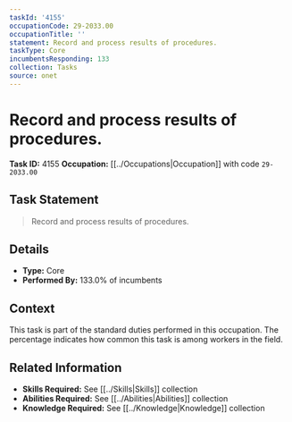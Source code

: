 ```yaml
---
taskId: '4155'
occupationCode: 29-2033.00
occupationTitle: ''
statement: Record and process results of procedures.
taskType: Core
incumbentsResponding: 133
collection: Tasks
source: onet
---
```

# Record and process results of procedures.

**Task ID:** 4155
**Occupation:** [[../Occupations|Occupation]] with code `29-2033.00`

## Task Statement

> Record and process results of procedures.

## Details

- **Type:** Core
- **Performed By:** 133.0% of incumbents

## Context

This task is part of the standard duties performed in this occupation. The percentage indicates how common this task is among workers in the field.

## Related Information

- **Skills Required:** See [[../Skills|Skills]] collection
- **Abilities Required:** See [[../Abilities|Abilities]] collection
- **Knowledge Required:** See [[../Knowledge|Knowledge]] collection
